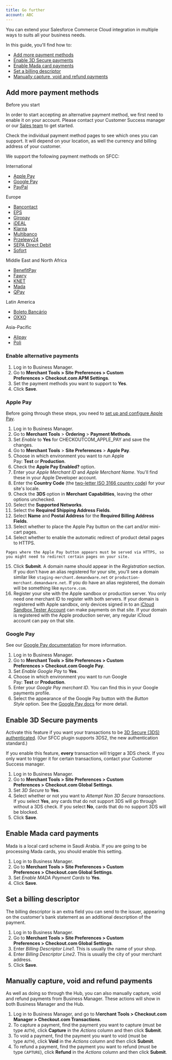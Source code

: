 ```yaml
---
title: Go further
account: ABC
---
```


You can extend your Salesforce Commerce Cloud integration in multiple ways to suits all your business needs.

In this guide, you'll find how to:

*   [Add more payment methods](#Gofurther-paymentmethods)
*   [Enable 3D Secure payments](#Gofurther-3dsecure)
*   [Enable Mada card payments](#Gofurther-mada)
*   [Set a billing descriptor](#Gofurther-billingdescriptor)
*   [Manually capture, void and refund payments](#Gofurther-manual)

Add more payment methods 
-------------------------

Before you start

In order to start accepting an alternative payment method, we first need to enable it on your account. Please contact your Customer Success manager or our [Sales team](https://checkout.com/contact-sales) to get started.

Check the individual payment method pages to see which ones you can support. It will depend on your location, as well the currency and billing address of your customer.

We support the following payment methods on SFCC:

 International

*   [Apple Pay](/display/DOCS/Apple+Pay)
*   [Google Pay](/display/DOCS/Google+Pay)
*   [PayPal](/display/DOCS/PayPal)

 Europe

*   [Bancontact](/display/DOCS/Bancontact)
*   [EPS](/display/DOCS/EPS)
*   [Giropay](/display/DOCS/Giropay)
*   [iDEAL](/display/DOCS/iDEAL)
*   [Klarna](/display/DOCS/Klarna)
*   [Multibanco](/display/DOCS/Multibanco)
*   [Przelewy24](/display/DOCS/Przelewy24)
*   [SEPA Direct Debit](/display/DOCS/SEPA+Direct+Debit)
*   [Sofort](/display/DOCS/Sofort)

 Middle East and North Africa

*   [BenefitPay](/display/DOCS/BenefitPay)
*   [Fawry](/display/DOCS/Fawry)
*   [KNET](/display/DOCS/KNET)
*   [Mada](/display/DOCS/Mada)
*   [QPay](/display/DOCS/QPay)

 Latin America

*   [Boleto Bancário](/pages/viewpage.action?pageId=2785387)
*   [OXXO](/display/DOCS/OXXO)

 Asia-Pacific

*   [Alipay](/display/DOCS/Alipay)
*   [Poli](/display/DOCS/Poli)

### Enable alternative payments

1.  Log in to Business Manager.
2.  Go to **Merchant Tools > Site Preferences > Custom Preferences > Checkout.com APM Settings**.
3.  Set the payment methods you want to support to **Yes**.
4.  Click **Save**.

### Apple Pay

Before going through these steps, you need to [set up and configure Apple Pay](/display/DOCS/Set+up+Apple+Pay).

1.  Log in to Business Manager.
2.  Go to **Merchant Tools** > **Ordering** \> **Payment Methods**.
3.  Set _Enable_ to **Yes** for CHECKOUTCOM\_APPLE\_PAY and save the changes.
4.  Go to **Merchant Tools** > **Site Preferences** > **Apple Pay**.
5.  Choose in which environment you want to run Apple Pay: **Test** or **Production**.
6.  Check the **Apple Pay Enabled?** option.
7.  Enter your _Apple Merchant ID_ and _Apple Merchant Name_. You'll find these in your Apple Developer account.
8.  Enter the **Country Code** (the [two-letter ISO 3166 country code](/display/DOCS/Country+codes)) for your site's locale.
9.  Check the **3DS** option in **Merchant** **Capabilities**, leaving the other options unchecked.
10.  Select the **Supported Networks**.
11.  Select the **Required Shipping Address Fields**.
12.  Select **Name** and **Postal Address** for the **Required Billing Address Fields**.
13.  Select whether to place the Apple Pay button on the cart and/or mini-cart pages.
14.  Select whether to enable the automatic redirect of product detail pages to HTTPS.
    
    Pages where the Apple Pay button appears must be served via HTTPS, so you might need to redirect certain pages on your site.
    
15.  Click **Submit**. A domain name should appear in the _Registration_ section. If you don't have an alias registered for your site, you'll see a domain similar like `staging-merchant.demandware.net` or `production-merchant.demandware.net`. If you do have an alias registered, the domain will be something like `mystore.com`.
16.  Register your site with the Apple sandbox or production server. You only need one merchant ID to register with both servers. If your domain is registered with Apple sandbox, only devices signed in to an [iCloud Sandbox Tester Account](https://developer.apple.com/support/app-store-connect/) can make payments on that site. If your domain is registered with the Apple production server, any regular iCloud account can pay on that site.

### Google Pay

See our [Google Pay documentation](/display/DOCS/Google+Pay) for more information.

1.  Log in to Business Manager.
2.  Go to **Merchant Tools > Site Preferences > Custom Preferences > Checkout.com Google Pay**.
3.  Set _Enable Google Pay_ to **Yes**.
4.  Choose in which environment you want to run Google Pay: **Test** or **Production**.
5.  Enter your _Google Pay merchant ID_. You can find this in your Google payments profile.
6.  Select the appearance of the Google Pay button with the _Button Style_ option. See the [Google Pay docs](https://developers.google.com/pay/api/web/guides/brand-guidelines) for more detail.

Enable 3D Secure payments 
--------------------------

Activate this feature if you want your transactions to be [3D Secure (3DS) authenticated](/display/DOCS/3D+Secure). (Our SFCC plugin supports 3DS2, the new authentication standard.)

If you enable this feature, **every** transaction will trigger a 3DS check. If you only want to trigger it for certain transactions, contact your Customer Success manager.

1.  Log in to Business Manager.
2.  Go to **Merchant Tools > Site Preferences > Custom Preferences > Checkout.com Global Settings**.
3.  Set _3D Secure_ to **Yes**.
4.  Select whether or not you want to _Attempt Non 3D Secure transactions_. If you select **Yes**, any cards that do not support 3DS will go through without a 3DS check. If you select **No**, cards that do no support 3DS will be blocked.
5.  Click **Save**.

Enable Mada card payments 
--------------------------

Mada is a local card scheme in Saudi Arabia. If you are going to be processing Mada cards, you should enable this setting.

1.  Log in to Business Manager.
2.  Go to **Merchant Tools > Site Preferences > Custom Preferences > Checkout.com Global Settings**.
3.  Set _Enable MADA Payment Cards_ to **Yes**.
4.  Click **Save**.

Set a billing descriptor 
-------------------------

The billing descriptor is an extra field you can send to the issuer, appearing on the customer's bank statement as an additional description of the payment.

1.  Log in to Business Manager.
2.  Go to **Merchant Tools > Site Preferences > Custom Preferences > Checkout.com Global Settings**.
3.  Enter _Billing Descriptor Line1_. This is usually the name of your shop.
4.  Enter _Billing Descriptor Line2_. This is usually the city of your merchant address.
5.  Click **Save**.

Manually capture, void and refund payments 
-------------------------------------------

As well as doing so through the Hub, you can also manually capture, void and refund payments from Business Manager. These actions will show in both Business Manager and the Hub.

1.  Log in to Business Manager, and go to M**erchant Tools > Checkout.com Manager > Checkout.com Transactions**.
2.  To capture a payment, find the payment you want to capture (must be type `AUTH`), click **Capture** in the _Actions_ column and then click **Submit**.
3.  To void a payment, find the payment you want to void (must be type `AUTH`), click **Void** in the _Actions_ column and then click **Submit**.
4.  To refund a payment, find the payment you want to refund (must be type `CAPTURE`), click **Refund** in the _Actions_ column and then click **Submit**.

